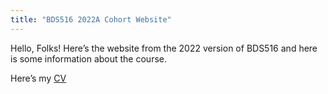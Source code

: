 ```yaml
---
title: "BDS516 2022A Cohort Website"
---
```


Hello, Folks! Here's the website from the 2022 version of BDS516 and here is some information about the course.

Here's my [CV](cv.pdf)